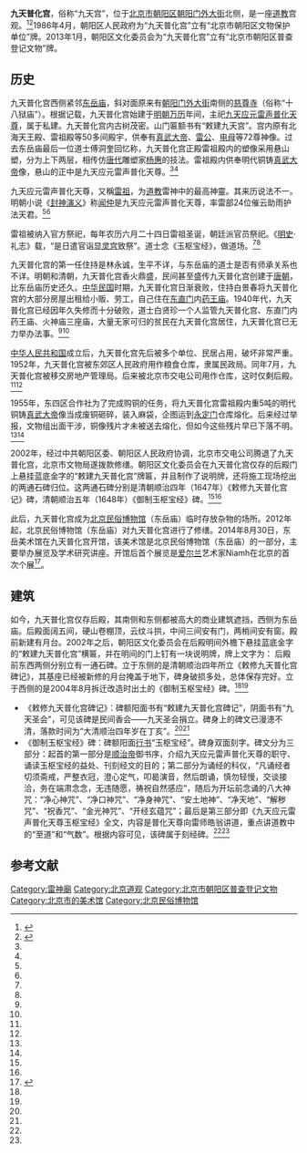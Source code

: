 {{Coord|39.9240569|116.4449537|type:landmark_region:CN-11_source:GoogleMaps|display=title}}
'''九天普化宫'''，俗称“九天宫”，位于[[北京市|北京市]][[朝阳区_(北京市)|朝阳区]][[朝阳门外大街|朝阳门外大街]]北侧，是一座[[道教|道教]]宫观。<ref name=cywh>{{Cite web |url=http://www.risingsun.org.cn/culherit/culold/8a24f0a03d34746f013d3edb253c0017.html |title=九天普化宫，朝阳文化，2013-03-06 |accessdate=2014-10-20 |archive-date=2015-09-24 |archive-url=https://web.archive.org/web/20150924091332/http://www.risingsun.org.cn/culherit/culold/8a24f0a03d34746f013d3edb253c0017.html |dead-url=yes }}</ref><ref name=cyszwh>{{Cite web |url=http://whfw.bjchy.gov.cn/whly/402883ef3e9195be013e9443ad2003d9.html |title=九天普化宫，朝阳数字文化网，2013-05-11 |accessdate=2014-10-20 |archive-date=2014-10-19 |archive-url=https://web.archive.org/web/20141019194341/http://whfw.bjchy.gov.cn/whly/402883ef3e9195be013e9443ad2003d9.html |dead-url=yes }}</ref>1986年4月，朝阳区人民政府为“九天普化宫”立有“北京市朝阳区文物保护单位”牌。2013年1月，朝阳区文化委员会为“九天普化宫”立有“北京市朝阳区普查登记文物”牌。

==历史==
九天普化宫西侧紧邻[[北京东岳庙|东岳庙]]，斜对面原来有[[朝阳门外大街|朝阳门外大街]]南侧的[[慈尊寺|慈尊寺]]（俗称“十八狱庙”）。根据记载，九天普化宫始建于[[明朝|明朝]][[万历|万历]]年间，主祀[[九天应元雷声普化天尊|九天应元雷声普化天尊]]，属于私建。九天普化宫内古树茂密。山门匾额书有“敕建九天宫”。宫内原有北海天王殿、雷祖殿等50多间殿宇，供奉有[[真武大帝|真武大帝]]、[[雷公|雷公]]、[[电母|电母]]等72尊神像。过去东岳庙最后一位道士傅洞奎回忆称，九天普化宫正殿雷祖殿内的塑像采用悬山塑，分为上下两层，相传仿[[唐代|唐代]]雕塑家[[杨惠|杨惠]]的技法。雷祖殿内供奉明代铜铸[[真武大帝|真武大帝]]像，悬山的正中是九天应元雷声普化天尊。<ref name=cywh/><ref name=cyszwh/>

九天应元雷声普化天尊，又稱[[雷祖|雷祖]]，为[[道教|道教]]雷神中的最高神靈。其来历说法不一。明朝小说《[[封神演义|封神演义]]》称[[闻仲|闻仲]]是九天应元雷声普化天尊，率雷部24位催云助雨护法天君。<ref name=cywh/><ref name=cyszwh/>

雷祖被纳入官方祭祀，每年农历六月二十四日雷祖圣诞，朝廷派官员祭祀。《[[明史|明史]]·礼志》载，“是日遣官诣[[显灵宫_(北京)|显灵宫]]致祭”。道士念《玉枢宝经》，做道场。<ref name=cywh/><ref name=cyszwh/>

九天普化宫的第一任住持是林永诚，生平不详，与东岳庙的道士是否有师承关系也不详。明朝和清朝，九天普化宫香火鼎盛，民间甚至盛传九天普化宫创建于[[唐朝|唐朝]]，比东岳庙历史还久。[[中华民国|中华民国]]时期，九天普化宫日渐衰败，住持白景春将九天普化宫的大部分房屋出租给小贩、劳工，自己住在[[东直门|东直门]]内[[福世普济药王庙|药王庙]]。1940年代，九天普化宫已经因年久失修而十分破败，道士白贤珍一个人监管九天普化宫、东直门内药王庙、火神庙三座庙，大量无家可归的贫民在九天普化宫居住，九天普化宫已无力举办法事。<ref name=cywh/><ref name=cyszwh/>

[[中华人民共和国|中华人民共和国]]成立后，九天普化宫先后被多个单位、民居占用，破坏非常严重。1952年，九天普化宫被东郊区人民政府用作粮食仓库，隶属民政局。同年7月，九天普化宫被移交房地产管理局。后来被北京市交电公司用作仓库，这时仅剩后殿。<ref name=cywh/><ref name=cyszwh/>

1955年，东四区合作社为了完成购铜的任务，将九天普化宫雷祖殿内重5吨的明代铜铸[[真武大帝|真武大帝]]像当成废铜砸碎，装入麻袋，企图运到[[永定门|永定门]]仓库熔化。后来经过举报，文物组出面干涉，铜像残片才未被送去熔化，但如今这些残片早已下落不明。<ref name=cywh/><ref name=cyszwh/>

2002年，经过中共朝阳区委、朝阳区人民政府协调，北京市交电公司腾退了九天普化宫，北京市文物局遂拨款修缮。朝阳区文化委员会在九天普化宫仅存的后殿门上悬挂蓝底金字的“敕建九天普化宫”牌匾，并且制作了说明牌，还将施工现场挖出的两通石碑归位。这两通石碑分别是清朝顺治四年（1647年）《敕修九天普化宫记》碑，清朝顺治五年（1648年）《御制玉枢宝经》碑。<ref name=cywh/><ref name=cyszwh/>

此后，九天普化宫成为[[北京民俗博物馆|北京民俗博物馆]]（东岳庙）临时存放杂物的场所。2012年起，北京民俗博物馆（东岳庙）对九天普化宫进行了修缮。2014年8月30日，东岳美术馆在九天普化宫开馆，该美术馆是北京民俗博物馆（东岳庙）的一部分，主要举办展览及学术研究讲座。开馆后首个展览是[[爱尔兰|爱尔兰]]艺术家Niamh在北京的首次个展<ref>{{Cite web |url = http://bj.people.com.cn/n/2014/0830/c82838-22160591.html |title = 朝阳区东岳美术馆开馆 |author =  |date = 2014-08-30 |publisher = 人民网 |language =  |accessdate =  |quote =  |archive-date = 2015-04-25 |archive-url = https://web.archive.org/web/20150425212842/http://bj.people.com.cn/n/2014/0830/c82838-22160591.html |dead-url = no }}</ref>。

==建筑==
如今，九天普化宫仅存后殿，其南侧和东侧都被高大的商业建筑遮挡，西侧为东岳庙。后殿面阔五间，硬山卷棚顶，云纹斗拱，中间三间安有门，两梢间安有窗。殿前新建有月台。2002年之后，朝阳区文化委员会在后殿明间外檐下悬挂蓝底金字的“敕建九天普化宫”横匾，并在明间的门上钉有一块说明牌，牌上文字为：
{{quotation|
九天普化宫
<br /><br />
九天普化宫建于明万历年间，清顺治四年（1647）敕建，原庙占地十八亩二分七厘，殿宇五十二间半。主祀九天普化天尊，又称雷祖天尊，总管雷霆都府，执掌五雷（天雷、地雷、水雷、神雷、社雷），为道教雷部诸神中的最高天神，有《九天应元雷声普化天尊玉枢宝经》流传于世。
<br /><br />
庙内原有明代铜质雷祖像等七十二尊，其中木雕像十一尊，其余均为泥像，铸造精湛，神态逼真，堪称道教艺术珍品。（现暂未开放）
</blockquote>
}}
后殿前东西两侧分别立有一通石碑。立于东侧的是清朝顺治四年所立《敕修九天普化宫碑记》，其基座已经被新修的月台掩盖于地下，碑身破损多处，总体保存完好。立于西侧的是2004年8月拆迁改造时出土的《御制玉枢宝经》碑。<ref name=cywh/><ref name=cyszwh/>

*《敕修九天普化宫碑记》：碑额阳面书有“敕建九天普化宫碑记”，阴面书有“九天圣会”，可见该碑是民间香会——九天圣会捐立。碑身上的碑文已漫漶不清，落款时间为“大清顺治四年岁在丁亥”。<ref name=cywh/><ref name=cyszwh/>
*《御制玉枢宝经》碑：碑额阳面[[行书|行书]]“玉枢宝经”。碑身双面刻字。碑文分为三部分：起首的第一部分是[[顺治帝|顺治帝]]御书序，介绍九天应元雷声普化天尊的职守、诵读玉枢宝经的益处、刊刻经文的目的；第二部分为诵经的科仪，“凡诵经者切须斋戒，严整衣冠，澄心定气，叩曷演音，然后朗诵，慎勿轻慢，交谈接洽，务在端肃念念，无违随愿，祷祝自然感应”，随后为开坛前念诵的八大神咒：“净心神咒”、“净口神咒”、“净身神咒”、“安土地神”、“净天地”、“解秽咒”、“祝香咒”、“金光神咒”、“开经玄蕴咒”；最后是第三部分即《九天应元雷声普化天尊玉枢宝经》全文，内容是普化天尊向雷师皓翁讲道，重点讲道教中的“至道”和“气数”。根据内容可见，该碑属于刻经碑。<ref name=cywh/><ref name=cyszwh/>

==参考文献==
{{reflist}}
[[Category:雷神廟|Category:雷神廟]]
[[Category:北京道观|Category:北京道观]]
[[Category:北京市朝阳区普查登记文物|Category:北京市朝阳区普查登记文物]]
[[Category:北京市的美术馆|Category:北京市的美术馆]]
[[Category:北京民俗博物馆|Category:北京民俗博物馆]]